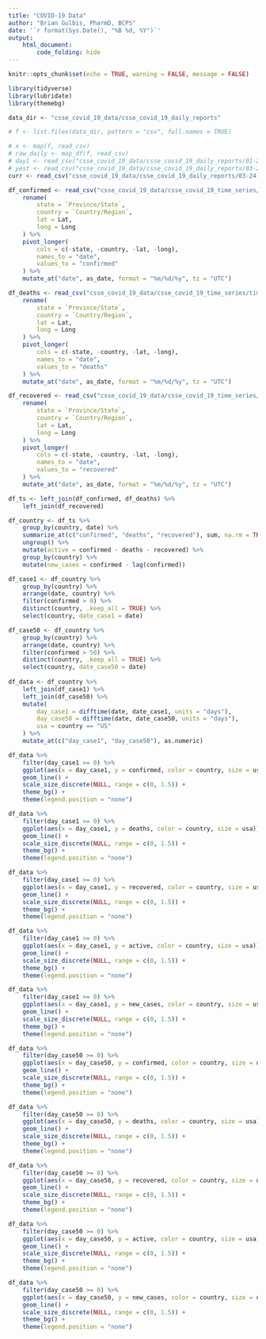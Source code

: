 ```yaml
---
title: "COVID-19 Data"
author: "Brian Gulbis, PharmD, BCPS"
date: '`r format(Sys.Date(), "%B %d, %Y")`'
output: 
    html_document:
        code_folding: hide
---
```


```r
knitr::opts_chunk$set(echo = TRUE, warning = FALSE, message = FALSE)
```

```r
library(tidyverse)
library(lubridate)
library(themebg)
```

```r
data_dir <- "csse_covid_19_data/csse_covid_19_daily_reports"

# f <- list.files(data_dir, pattern = "csv", full.names = TRUE)

# x <- map(f, read_csv)
# raw_daily <- map_df(f, read_csv)
# day1 <- read_csv("csse_covid_19_data/csse_covid_19_daily_reports/01-22-2020.csv")
# yest <- read_csv("csse_covid_19_data/csse_covid_19_daily_reports/03-22-2020.csv")
curr <- read_csv("csse_covid_19_data/csse_covid_19_daily_reports/03-24-2020.csv")
```

```r
df_confirmed <- read_csv("csse_covid_19_data/csse_covid_19_time_series/time_series_covid19_confirmed_global.csv") %>%
    rename(
        state = `Province/State`,
        country = `Country/Region`,
        lat = Lat,
        long = Long
    ) %>%
    pivot_longer(
        cols = c(-state, -country, -lat, -long), 
        names_to = "date", 
        values_to = "confirmed"
    ) %>%
    mutate_at("date", as_date, format = "%m/%d/%y", tz = "UTC")

df_deaths <- read_csv("csse_covid_19_data/csse_covid_19_time_series/time_series_covid19_deaths_global.csv") %>%
    rename(
        state = `Province/State`,
        country = `Country/Region`,
        lat = Lat,
        long = Long
    ) %>%
    pivot_longer(
        cols = c(-state, -country, -lat, -long), 
        names_to = "date", 
        values_to = "deaths"
    ) %>%
    mutate_at("date", as_date, format = "%m/%d/%y", tz = "UTC")

df_recovered <- read_csv("csse_covid_19_data/csse_covid_19_time_series/time_series_covid19_recovered_global.csv") %>%
    rename(
        state = `Province/State`,
        country = `Country/Region`,
        lat = Lat,
        long = Long
    ) %>%
    pivot_longer(
        cols = c(-state, -country, -lat, -long), 
        names_to = "date", 
        values_to = "recovered"
    ) %>%
    mutate_at("date", as_date, format = "%m/%d/%y", tz = "UTC")

df_ts <- left_join(df_confirmed, df_deaths) %>%
    left_join(df_recovered)
```

```r
df_country <- df_ts %>%
    group_by(country, date) %>%
    summarize_at(c("confirmed", "deaths", "recovered"), sum, na.rm = TRUE) %>%
    ungroup() %>%
    mutate(active = confirmed - deaths - recovered) %>%
    group_by(country) %>%
    mutate(new_cases = confirmed - lag(confirmed))

df_case1 <- df_country %>%
    group_by(country) %>%
    arrange(date, country) %>%
    filter(confirmed > 0) %>%
    distinct(country, .keep_all = TRUE) %>%
    select(country, date_case1 = date)

df_case50 <- df_country %>%
    group_by(country) %>%
    arrange(date, country) %>%
    filter(confirmed > 50) %>%
    distinct(country, .keep_all = TRUE) %>%
    select(country, date_case50 = date)
    
df_data <- df_country %>%
    left_join(df_case1) %>%
    left_join(df_case50) %>%
    mutate(
        day_case1 = difftime(date, date_case1, units = "days"),
        day_case50 = difftime(date, date_case50, units = "days"),
        usa = country == "US"
    ) %>%
    mutate_at(c("day_case1", "day_case50"), as.numeric)
```

```r
df_data %>%
    filter(day_case1 >= 0) %>%
    ggplot(aes(x = day_case1, y = confirmed, color = country, size = usa)) +
    geom_line() +
    scale_size_discrete(NULL, range = c(0, 1.5)) +
    theme_bg() +
    theme(legend.position = "none")
```

```r
df_data %>%
    filter(day_case1 >= 0) %>%
    ggplot(aes(x = day_case1, y = deaths, color = country, size = usa)) +
    geom_line() +
    scale_size_discrete(NULL, range = c(0, 1.5)) +
    theme_bg() +
    theme(legend.position = "none")
```

```r
df_data %>%
    filter(day_case1 >= 0) %>%
    ggplot(aes(x = day_case1, y = recovered, color = country, size = usa)) +
    geom_line() +
    scale_size_discrete(NULL, range = c(0, 1.5)) +
    theme_bg() +
    theme(legend.position = "none")
```

```r
df_data %>%
    filter(day_case1 >= 0) %>%
    ggplot(aes(x = day_case1, y = active, color = country, size = usa)) +
    geom_line() +
    scale_size_discrete(NULL, range = c(0, 1.5)) +
    theme_bg() +
    theme(legend.position = "none")
```

```r
df_data %>%
    filter(day_case1 >= 0) %>%
    ggplot(aes(x = day_case1, y = new_cases, color = country, size = usa)) +
    geom_line() +
    scale_size_discrete(NULL, range = c(0, 1.5)) +
    theme_bg() +
    theme(legend.position = "none")
```

```r
df_data %>%
    filter(day_case50 >= 0) %>%
    ggplot(aes(x = day_case50, y = confirmed, color = country, size = usa)) +
    geom_line() +
    scale_size_discrete(NULL, range = c(0, 1.5)) +
    theme_bg() +
    theme(legend.position = "none")
```

```r
df_data %>%
    filter(day_case50 >= 0) %>%
    ggplot(aes(x = day_case50, y = deaths, color = country, size = usa)) +
    geom_line() +
    scale_size_discrete(NULL, range = c(0, 1.5)) +
    theme_bg() +
    theme(legend.position = "none")
```

```r
df_data %>%
    filter(day_case50 >= 0) %>%
    ggplot(aes(x = day_case50, y = recovered, color = country, size = usa)) +
    geom_line() +
    scale_size_discrete(NULL, range = c(0, 1.5)) +
    theme_bg() +
    theme(legend.position = "none")
```

```r
df_data %>%
    filter(day_case50 >= 0) %>%
    ggplot(aes(x = day_case50, y = active, color = country, size = usa)) +
    geom_line() +
    scale_size_discrete(NULL, range = c(0, 1.5)) +
    theme_bg() +
    theme(legend.position = "none")
```

```r
df_data %>%
    filter(day_case50 >= 0) %>%
    ggplot(aes(x = day_case50, y = new_cases, color = country, size = usa)) +
    geom_line() +
    scale_size_discrete(NULL, range = c(0, 1.5)) +
    theme_bg() +
    theme(legend.position = "none")
```

